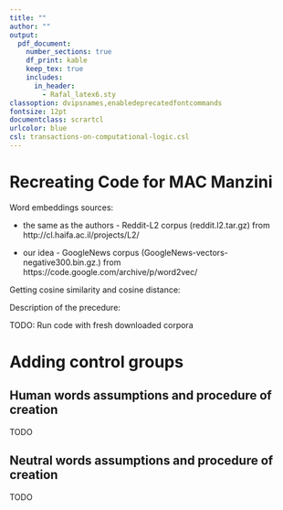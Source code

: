 ```yaml
---
title: ""
author: ""
output:
  pdf_document:
    number_sections: true
    df_print: kable 
    keep_tex: true
    includes:
      in_header:
        - Rafal_latex6.sty
classoption: dvipsnames,enabledeprecatedfontcommands
fontsize: 12pt
documentclass: scrartcl
urlcolor: blue
csl: transactions-on-computational-logic.csl
---
```



# Recreating Code for MAC Manzini


Word embeddings sources:
\newline

- the same as the authors - Reddit-L2 corpus (reddit.l2.tar.gz) from http://cl.haifa.ac.il/projects/L2/ 
\newline

- our idea - GoogleNews corpus (GoogleNews-vectors-negative300.bin.gz.) from  https://code.google.com/archive/p/word2vec/ 



Getting cosine similarity and cosine distance:
\newline

Description of the precedure:



TODO: Run code with fresh downloaded corpora





# Adding control groups


## Human words assumptions and procedure of creation

TODO

## Neutral words assumptions and procedure of creation

TODO
















